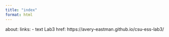 ```yaml
---
title: "index"
format: html
---
```


about:
  links:
  - text Lab3
    href: https://avery-eastman.github.io/csu-ess-lab3/